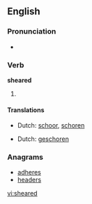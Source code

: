 ==English==

===Pronunciation===
* {{a|US}} {{IPA|/'ʃiɻd/}}

===Verb===
'''sheared'''

# {{past of| to [[shear]]}}

====Translations====
{{trans-top|past tense of shear}}
*Dutch: [[schoor]], [[schoren]]
{{trans-mid}}
{{trans-bottom}}
{{trans-top|past participle of shear}}
*Dutch: [[geschoren]]
{{trans-mid}}
{{trans-bottom}}
===Anagrams===
*[[adheres]]
*[[headers]]
[[vi:sheared]]